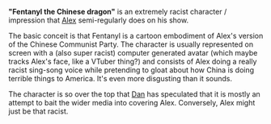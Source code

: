 {{Stub}}

'''"Fentanyl the Chinese dragon"''' is an extremely racist character / impression that [[Alex Jones|Alex]] semi-regularly does on his show.

The basic conceit is that Fentanyl is a cartoon embodiment of Alex's version of the Chinese Communist Party. The character is usually represented on screen with a (also super racist) computer generated avatar (which maybe tracks Alex's face, like a VTuber thing?) and consists of Alex doing a really racist sing-song voice while pretending to gloat about how China is doing terrible things to America. It's even more disgusting than it sounds.

The character is so over the top that [[Dan Friesen|Dan]] has speculated that it is mostly an attempt to bait the wider media into covering Alex. Conversely, Alex might just be that racist.
